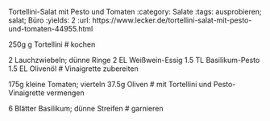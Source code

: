 Tortellini-Salat mit Pesto und Tomaten
:category: Salate
:tags: ausprobieren; salat; Büro
:yields: 2
:url: https://www.lecker.de/tortellini-salat-mit-pesto-und-tomaten-44955.html

250g g Tortellini
# kochen

2 Lauchzwiebeln; dünne Ringe
2 EL Weißwein-Essig
1.5 TL Basilikum-Pesto
1.5 EL Olivenöl
# Vinaigrette zubereiten

175g kleine Tomaten; vierteln
37.5g Oliven
# mit Tortellini und Pesto-Vinaigrette vermengen

6 Blätter Basilikum; dünne Streifen
# garnieren
